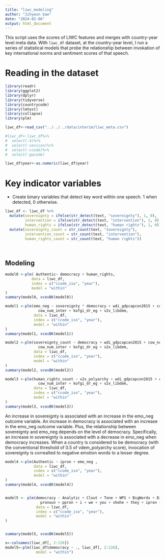 ```yaml
---
title: "liwc_modeling"
author: "Jihyeon bae"
date: "2024-02-06"
output: html_document
---
```


This script uses the scores of LIWC features and merges with country-year level meta data. With `liwc_df` dataset, at the country-year level, I run a series of statistical models that probe the relationship between invokation of key international norms and sentiment scores of that speech.

# Reading in the dataset

```r
library(readr)
library(ggplot2)
library(dplyr)
library(tidyverse)
library(countrycode)
library(lmtest)
library(collapse)
library(plm)

liwc_df<-read_csv("../../../data/interim/liwc_meta.csv")

#liwc_df<-liwc_df%>%
#  select(-X)%>%
#  select(-session)%>%
#  select(-ccode)%>%
#  select(-gwcode)

liwc_df$year<-as.numeric(liwc_df$year)
```

# Key indicator variables
- Create binary variables that detect key word within one speech. 1 when detected, 0 otherwise.
```r

liwc_df <- liwc_df %>%
  mutate(sovereignty = ifelse(str_detect(text, "sovereignty"), 1, 0),
         intervention = ifelse(str_detect(text, "intervention"), 1, 0),
         human_rights = ifelse(str_detect(text, "human rights"), 1, 0)) %>%
  mutate(sovereignty_count = str_count(text, "sovereignty"),
         intervention_count = str_count(text, "intervention"),
         human_rights_count = str_count(text, "human rights"))

         
```

## Modeling
```r
model0 <-plm( Authentic~ democracy + human_rights,
            data = liwc_df,
            index = c("ccode_iso", "year"),
            model = "within"
)
summary(model0, vcovBK(model0))

model1 <-plm(emo_neg ~ sovereignty * democracy + wdi_gdpcapcon2015 + cow_num_civil +
               cow_num_inter + kofgi_dr_eg + v2x_libdem,
             data = liwc_df,
             index = c("ccode_iso", "year"),
             model = "within"
)
summary(model1, vcovBK(model1))

model2 <-plm(sovereignty_count ~ democracy + wdi_gdpcapcon2015 + cow_num_civil +
               cow_num_inter + kofgi_dr_eg + v2x_libdem,
             data = liwc_df,
             index = c("ccode_iso", "year"),
             model = "within"
)
summary(model2, vcovBK(model2))

model3 <-plm(human_rights_count ~ v2x_polyarchy + wdi_gdpcapcon2015 + cow_num_civil +
               cow_num_inter + kofgi_dr_eg + v2x_libdem,
             data = liwc_df,
             index = c("ccode_iso", "year"),
             model = "within"
)
summary(model3, vcovBK(model3))


```

An increase in sovereignty is associated with an increase in the emo_neg outcome variable.
An increase in democracy is associated with an increase in the emo_neg outcome variable.
Plus, the relationship between sovereignty and emo_neg depends on the level of democracy. Specifically, an increase in sovereignty is associated with a decrease in emo_neg when democracy increases. When a country is considered to be democracy (with the conventional threshold of 0.5 of vdem_polyarchy score), invocation of sovereignty is correalted to negative emotion words to a lesser degree. 

```r
model4 <-plm(Authentic ~ ipron + emo_neg ,
             data = liwc_df,
             index = c("ccode_iso", "year"),
             model = "within"
)
summary(model4, vcovBK(model4))


model5 <- plm(democracy ~ Analytic + Clout + Tone + WPS + BigWords + Dic + Linguistic +
                pronoun + ppron + i + we + you + shehe + they + ipron + det + article + number + prep + auxverb + adverb + conj + negate + verb + adj + quantity + Drives + affiliation + achieve + power + Cognition + insight + Affect + emotion + Social + Culture + politic + ethnicity + tech + Lifestyle + female + Physical + Perception + Conversation,
              data = liwc_df,
              index = c("ccode_iso", "year"),
              model = "within"
)


summary(model5, vcovBK(model5))

x<-colnames(liwc_df[, 2:126])
model5<-plm(liwc_df$democracy ~ ., liwc_df[, 2:126],
              model = "within")



```
